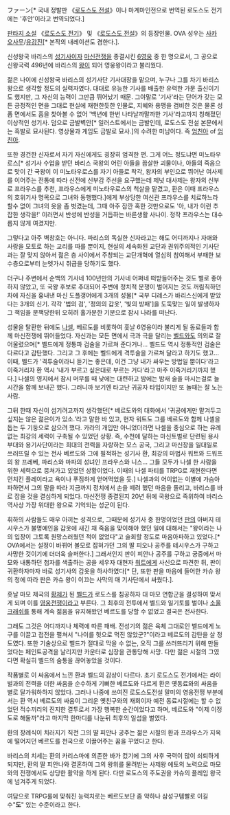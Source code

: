 ファーン[* 국내 정발판 《[[로도스도 전설]]》이나 마계마인전으로 번역된 로도스도 전기에는 '후안'이라고 번역되었다.]

[[판타지 소설]] 《[[로도스도 전기]]》 및 《[[로도스도 전설]]》의 등장인물. OVA 성우는 [[사카 오사무]]/[[유강진]][* 본작의 내레이션도 겸한다.].

신성왕국 바리스의 [[성기사]]이자 [[마신전쟁]]을 종결시킨 [[6영웅]] 중 한 명으로서, 그 공으로 신왕국력 496년에 바리스의 [[왕]]이 되어 영웅왕이라고 불리웠다.

젊은 나이에 신성왕국 바리스의 성기사단 기사대장을 맡으며, 누구나 그를 차기 바리스왕으로 생각할 정도의 실력자였다. 대대로 유능한 기사를 배출한 유력한 가문 출신이기도 했지만, 그 자신의 능력이 그만큼 뛰어났기 때문. 그야말로 '기사'라는 단어가 갖는 모든 긍정적인 면을 그대로 현실에 재현한듯한 인물로, 지혜와 용맹을 겸비한 것은 물론 성품 면에서도 흠을 찾아볼 수 없어 '백년에 한번 나타날까말까한 기사'라고까지 칭해졌던 이상적인 성기사. 덤으로 금발벽안[* 일러스트에서는 금발인데, 로도스도 전설 본문에서는 흑발로 묘사된다. 영상물과 게임도 금발로 묘사.]의 수려한 미남이다. 즉 [[엄친아]] of [[엄친아]].

또한 경건한 신자로서 자기 자신에게도 굉장히 엄격한 편. 그게 어느 정도냐면 미노타우로스[* 성기사 수업을 받던 바리스 국왕의 어린 아들을 끔살한 괴물이나, 아들의 죽음으로 맛이 간 국왕이 이 미노타우로스를 자기 아들로 착각, 왕자의 부인으로 뛰어난 여사제를 이어주는 전통에 따라 신전에 신부감 주선을 요구했는데 제넛 대사제는 왕자의 신부로 프라우스를 추천, 프라우스에게 미노타우로스의 척살을 맡겼고, 환은 이때 프라우스의 호위기사 명목으로 그녀와 동행했다.]에게 부상당한 여신관 프라우스를 치료하느라 할수 없이 그녀의 옷을 좀 벗겼는데, 그때 아주 잠깐 혹한 것만으로도 '아, 내가 이런 추잡한 생각을!' 이러면서 반성에 반성을 거듭하는 바른생활 사나이. 정작 프라우스는 대수롭지 않게 여겼지만.

그렇다고 아주 벽창호는 아니다. 파리스의 독실한 신자라고는 해도 어디까지나 자애와 사랑을 모토로 하는 교리를 따를 뿐이지, 현실의 세속화된 교단과 권위주의적인 기사단과는 잘 맞지 않아서 젊은 층 사이에서 주창되는 교단개혁에 열심히 참여해서 부패한 보수층으로부터 눈엣가시 취급을 당하기도 했다. 

더구나 주변에서 순백의 기사네 100년만의 기사네 어쩌네 떠받들어주는 것도 별로 좋아하지 않았고, 또 국왕 후보로 추대되어 주변에 정치적 분쟁이 벌어지는 것도 꺼림칙하던차에 자신을 흉내낸 마신 도플갱어에게 3개의 성물[* 국부 디레스가 바리스신에게 받았다는 3개의 신기. 각각 '법의 검', '정의의 갑옷', '빛의 방패']을 도둑맞는 일이 발생하자 그 책임을 문책당한뒤 오히려 홀가분한 기분으로 잠시 나라를 떠난다. 

성물을 탈환한 뒤에도 [[나셀]], 베르도를 비롯하여 훗날 6영웅이라 불리게 될 동료들과 함께 마신전쟁에 뛰어들었다. 자신과는 모든 면에서 극과 극을 달리는 [[벨드]]와도 의외로 잘 어울렸으며[* 벨드에게 정통파 검술을 가르쳐 준다거나... 벨드도 역시 정통적인 검술은 다르다고 감탄했다. 그리고 그 후에는 벨드에게 격투술을 가르쳐 달라고 하기도 했고... 이때, 벨드가 '격투술이라니 듣기는 좋은데, 이건 그냥 내가 싸우는 방법일 뿐이다'라고 이죽거리자 환 역시 '내가 부르고 싶은대로 부르는 거다'라고 마주 이죽거리기까지 했다.] 나셀의 영지에서 잠시 머무를 때 낮에는 대련하고 밤에는 밤새 술을 마시는걸로 늘 시간을 함께 보내곤 했다. 그러니까 보기엔 타고난 귀공자 타입이지만 또 놀때는 잘 노는 사람.

그뒤 한때 자신이 섬기려고까지 생각했던[* 베르도와의 대화에서 '귀공에게만 맡겨두고 싶지는 않은 젊은이가 있소.'라고 말한 바 있고, 현자 워트도 그를 베르도와 함께 나셀을 돕는 두 기둥으로 삼으려 했다. 카라의 개입만 아니었더라면 나셀을 중심으로 하는 유례없는 최강의 세력이 구축될 수 있었던 상황. 즉, 수천에 달하는 마신토벌로 단련된 용사부대와 용기사단이라는 희대의 전력을 자랑하는 모스 공국, 그리고 마신장을 일대일로 쓰러뜨릴 수 있는 전사 베르도와 그에 필적하는 성기사 환, 최강의 마법사 워트와 드워프의 왕 프레베, 파리스와 마파의 성녀인 프라우스와 니스... 그들 모두가 나셀 한 사람을 위한 세력으로 뭉쳐가고 있었던 상황이었다. 이때의 나셀 파티를 TRPG로 재현한다면 먼치킨 플레이라고 욕이나 푸짐하게 얻어먹었을 듯.] 나셀과의 어이없는 이별에 가슴아파하면서 그의 말을 따라 지금까지 정치에서 손을 떼려 했던 마음을 돌리고, 바리스를 바로 잡을 것을 결심하게 되었다. 마신전쟁 종결된지 20년 뒤에 국왕으로 즉위하여 바리스 역사상 가장 위대한 왕으로 기억되는 성군이 된다.

휘하의 사람들도 매우 아끼는 성격으로, 그때문에 성기사 중 한명이었던 [[판]]의 아버지 테시우스가 불명예인을 갑옷에 새긴 채 죽음을 맞이해야 했던 일에 대해서는 "왕이라는 나의 입장이 그토록 원망스러웠던 적이 없었다"고 술회할 정도로 마음아파하고 있었다.[* OVA에서는 설정이 바뀌어 볼모로 잡혀가던 그의 딸 피오나 공주를 테시우스가 구하고 사망한 것이기에 더더욱 슬퍼한다.] 그래서인지 판이 피안나 공주를 구하고 궁중에서 마모와 내통하던 첩자를 색출하는 공을 세우자 대현자 [[워트]]에게 사신으로 파견한 뒤, 판이 귀환하자마자 바로 성기사의 갑옷을 하사하였다[* 단, 또한 판을 마음에 들어한 카슈 왕의 청에 따라 판은 카슈 왕이 이끄는 사막의 매 기사단에서 싸웠다.].

{{{#!html
<object type='application/x-shockwave-flash' id='DaumVodPlayer_76xGCSHAvW8$' width='500px' height='281px' align='middle' classid='clsid:d27cdb6e-ae6d-11cf-96b8-444553540000' codebase='http://fpdownload.macromedia.com/pub/shockwave/cabs/flash/swflash.cab#version=10,3,0,0'><param name='movie' value='http://videofarm.daum.net/controller/player/VodPlayer.swf' /><param name='allowScriptAccess' value='always' /><param name='allowFullScreen' value='true' /><param name='bgcolor' value='#000000' /><param name='wmode' value='window' /><param name='flashvars' value='vid=76xGCSHAvW8$&playLoc=undefined' /><embed src='http://videofarm.daum.net/controller/player/VodPlayer.swf' width='500px' height='281px' allowScriptAccess='always' type='application/x-shockwave-flash' allowFullScreen='true' bgcolor='#000000' flashvars='vid=76xGCSHAvW8$&playLoc=undefined'></embed></object>
}}}
훗날 마모 제국의 [[황제]]가 된 [[벨드]]가 로도스를 침공하자 대 마모 연합군을 결성하여 맞서게 되며 이를 [[영웅전쟁]]이라고 부른다. 그 최후의 전투에서 벨드와 일기토를 벌이나 [[소울크래쉬]]를 통해 계속 젊음을 유지해왔던 베르도를 당할 수 없었고 결국은 전사한다.

그래도 그것은 어디까지나 체력에 따른 패배. 전성기의 젊은 육체 그대로인 벨드에게 노구를 이끌고 접전을 펼쳐서 "나이를 헛으로 먹진 않았군?"이라고 베르도의 감탄을 살 정도였다. 또한 기술상으로 벨드가 절대로 막을 수 없는, 오직 그를 쓰러뜨리기 위해 만들었다는 페인트공격을 날리지만 카운터로 심장을 관통당해 사망. 다만 젊은 시절의 그였다면 확실히 벨드의 숨통을 끊어놓았을 것이다. 

작품별로 이 싸움에서 느낀 환과 벨드의 감상이 다르다. 초기 로도스도 전기에서는 라이벌과의 전력을 더한 싸움을 순수하게 기뻐한 베르도와 다르게 환은 옛동료와의 싸움을 별로 달가워하하지 않았다. 그러나 나중에 쓰여진 로도스도전설 말미의 영웅전쟁 부분에서는 환 역시 베르도의 싸움이 그리운 옛친구와의 재회이자 예전 동료시절에는 할 수 없었던 적수끼리의 진지한 결투로서 가장 행복한 순간이었다고 하며, 베르도와 "이제 이정도로 해둘까"라고 마지막 한마디를 나눈뒤 최후의 일섬을 벌였다.

환의 장례식이 치러지기 직전 그의 딸 피안나 공주는 젊은 시절의 환과 프라우스가 지옥에 떨어지던 베르도를 천국으로 이끌어주는 꿈을 꾸었다고 한다.

바리스의 치세는 환의 카리스마에 의존한 바가 컸기에 그의 사후 국력이 많이 쇠퇴하게 되지만, 환의 딸 피안나와 결혼하여 그의 왕위를 물려받는 사제왕 에토의 노력으로 마모와의 전쟁에서도 상당한 활약을 하게 된다. 다만 로도스의 주도권을 카슈의 플레임 왕국에 넘겨주게 되었다.

여담으로 TRPG룰에 맞춰진 능력치로는 베르도보단 좀 약하나 삼성구템빨로 이길 수"'''도'''" 있는 수준이라고 한다. 
